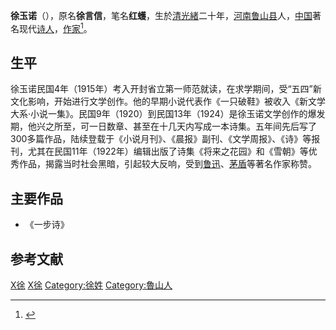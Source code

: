 {{东亚女性历史人物
|名稱 = 徐玉诺
|姓 = 徐
|名 = 玉诺
|姓名 = 徐玉诺
|畫像 = 
|出生年 = [[光绪|光绪]]二十年 (1894年)
|出生地 = {{CHN-QING}}[[河南|河南]][[鲁山县|鲁山县]][[徐营村|徐营村]]
|婚年=
|逝世年 = 1958年
|逝世地 = 
}}
'''徐玉诺'''（{{bd|1894年||1958年||catIdx=X徐}}），原名'''徐言信'''，笔名'''红蠖'''，生於[[清朝|清]][[光緒|光緒]]二十年，[[河南|河南]][[鲁山县|鲁山县]]人，[[中国|中国]]著名现代[[诗人|诗人]]，[[作家|作家]]<ref>{{Cite web |url=http://www.pdsxww.com/misc/2006-12/26/content_243106.htm |title=存档副本 |access-date=2011-01-14 |archive-url=https://web.archive.org/web/20160304123900/http://www.pdsxww.com/misc/2006-12/26/content_243106.htm |archive-date=2016-03-04 |dead-url=yes }}</ref>。

==生平==
徐玉诺民国4年（1915年）考入开封省立第一师范就读，在求学期间，受“五四”新文化影响，开始进行文学创作。他的早期小说代表作《一只破鞋》被收入《新文学大系·小说一集》。民国9年（1920）到民国13年（1924）是徐玉诺文学创作的爆发期，他兴之所至，可一日数章、甚至在十几天内写成一本诗集。五年间先后写了300多篇作品，陆续登载于《小说月刊》、《晨报》副刊、《文学周报》、《诗》等报刊，尤其在民国11年（1922年）编辑出版了诗集《将来之花园》和《雪朝》等优秀作品，揭露当时社会黑暗，引起较大反响，受到[[鲁迅|鲁迅]]、[[茅盾|茅盾]]等著名作家称赞。

==主要作品==
* 《一步诗》

==参考文献==
<div class="references-small">
<references />
</div>

[[Category:中國新詩作家|X徐]]
[[Category:20世纪中国诗人|X徐]]
[[Category:徐姓|Category:徐姓]]
[[Category:魯山人|Category:魯山人]]